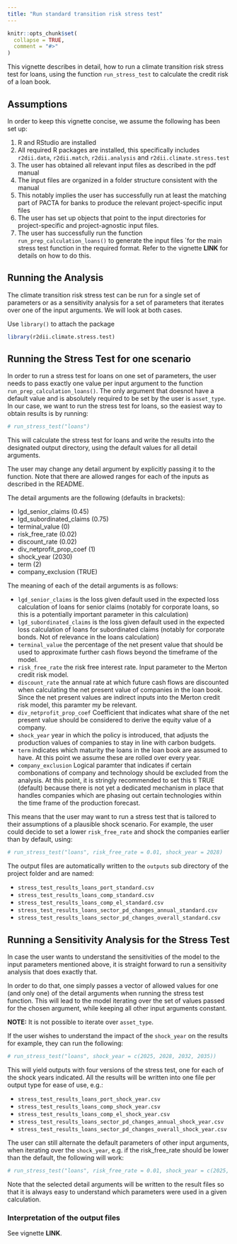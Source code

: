 ```yaml
---
title: "Run standard transition risk stress test"
---
```


```r
knitr::opts_chunk$set(
  collapse = TRUE,
  comment = "#>"
)
```

This vignette describes in detail, how to run a climate transition risk stress
test for loans, using the function `run_stress_test` to calculate the credit risk
of a loan book.

## Assumptions

In order to keep this vignette concise, we assume the following has been set up:

1. R and RStudio are installed
2. All required R packages are installed, this specifically includes
`r2dii.data`, `r2dii.match`, `r2dii.analysis` and `r2dii.climate.stress.test`
1. The user has obtained all relevant input files as described in the pdf manual
1. The input files are organized in a folder structure consistent with the manual
1. This notably implies the user has successfully run at least the matching
part of PACTA for banks to produce the relevant project-specific input files
1. The user has set up objects that point to the input directories for
project-specific and project-agnostic input files.
1. The user has successfully run the function `run_prep_calculation_loans()` to
generate the input files ´for the main stress test function in the required
format. Refer to the vignette **LINK** for details on how to do this.

## Running the Analysis

The climate transition risk stress test can be run for a single set of parameters
or as a sensitivity analysis for a set of parameters that iterates over one of
the input arguments. We will look at both cases.

Use `library()` to attach the package

```r
library(r2dii.climate.stress.test)
```

## Running the Stress Test for one scenario

In order to run a stress test for loans on one set of parameters, the user needs
to pass exactly one value per input argument to the function
`run_prep_calculation_loans()`. The only argument that doesnot have a default
value and is absolutely required to be set by the user is `asset_type`. In our
case, we want to run the stress test for loans, so the easiest way to obtain
results is by running:

```r
# run_stress_test("loans")
```

This will calculate the stress test for loans and write the results into the
designated output directory, using the default values for all detail arguments.

The user may change any detail argument by explicitly passing it to the function.
Note that there are allowed ranges for each of the inputs as described in the
README.

The detail arguments are the following (defaults in brackets):

* lgd_senior_claims (0.45)
* lgd_subordinated_claims (0.75)
* terminal_value (0)
* risk_free_rate (0.02)
* discount_rate (0.02)
* div_netprofit_prop_coef (1)
* shock_year (2030)
* term (2)
* company_exclusion (TRUE)

The meaning of each of the detail arguments is as follows:

* `lgd_senior_claims` is the loss given default used in the expected loss
calculation of loans for senior claims (notably for corporate loans, so this is
a potentially important parameter in this calculation)
* `lgd_subordinated_claims` is the loss given default used in the expected loss
calculation of loans for subordinated claims (notably for corporate bonds. Not
of relevance in the loans calculation)
* `terminal_value` the percentage of the net present value that should be used
to approximate further cash flows beyond the timeframe of the model.
* `risk_free_rate` the risk free interest rate. Input parameter to the Merton
credit risk model.
* `discount_rate` the annual rate at which future cash flows are discounted when
calculating the net present value of companies in the loan book. Since the net
present values are indirect inputs into the Merton credit risk model, this
paramter my be relevant.
* `div_netprofit_prop_coef` Coefficient that indicates what share of the net
present value should be considered to derive the equity value of a company.
* `shock_year` year in which the policy is introduced, that adjusts the
production values of companies to stay in line with carbon budgets.
* `term` indicates which maturity the loans in the loan book are assumed to have.
At this point we assume these are rolled over every year.
* `company_exclusion` Logical paramter that indicates if certain combonations of
company and technology should be excluded from the analysis. At this point, it
is stringly recommended to set this ti TRUE (default) because there is not yet a
dedicated mechanism in place that handles companies which are phasing out
certain technologies within the time frame of the production forecast.

This means that the user may want to run a stress test that is tailored to their
assumptions of a plausible shock scenario. For example, the user could decide to
set a lower `risk_free_rate` and shock the companies earlier than by default,
using:

```r
# run_stress_test("loans", risk_free_rate = 0.01, shock_year = 2028)
```

The output files are automatically written to the `outputs` sub directory of the
project folder and are named:

* `stress_test_results_loans_port_standard.csv`
* `stress_test_results_loans_comp_standard.csv`
* `stress_test_results_loans_comp_el_standard.csv`
* `stress_test_results_loans_sector_pd_changes_annual_standard.csv`
* `stress_test_results_loans_sector_pd_changes_overall_standard.csv`

## Running a Sensitivity Analysis for the Stress Test

In case the user wants to understand the sensitivities of the model to the input
parameters mentioned above, it is straight forward to run a sensitivity analysis
that does exactly that.

In order to do that, one simply passes a vector of allowed values for one (and
only one) of the detail arguments when running the stress test function. This
will lead to the model iterating over the set of values passed for the chosen
argument, while keeping all other input arguments constant.

**NOTE:** It is not possible to iterate over `asset_type`.

If the user wishes to understand the impact of the `shock_year` on the results
for example, they can run the following:

```r
# run_stress_test("loans", shock_year = c(2025, 2028, 2032, 2035))
```

This will yield outputs with four versions of the stress test, one for each of
the shock years indicated. All the results will be written into one file per
output type for ease of use, e.g.:

* `stress_test_results_loans_port_shock_year.csv`
* `stress_test_results_loans_comp_shock_year.csv`
* `stress_test_results_loans_comp_el_shock_year.csv`
* `stress_test_results_loans_sector_pd_changes_annual_shock_year.csv`
* `stress_test_results_loans_sector_pd_changes_overall_shock_year.csv`


The user can still alternate the default parameters of other input arguments,
when iterating over the `shock_year`, e.g. if the risk_free_rate should be
lower than the default, the following will work:

```r
# run_stress_test("loans", risk_free_rate = 0.01, shock_year = c(2025, 2028, 2032, 2035))
```

Note that the selected detail arguments will be written to the result files so
that it is always easy to understand which parameters were used in a given
calculation.

### Interpretation of the output files

See vignette **LINK**.

